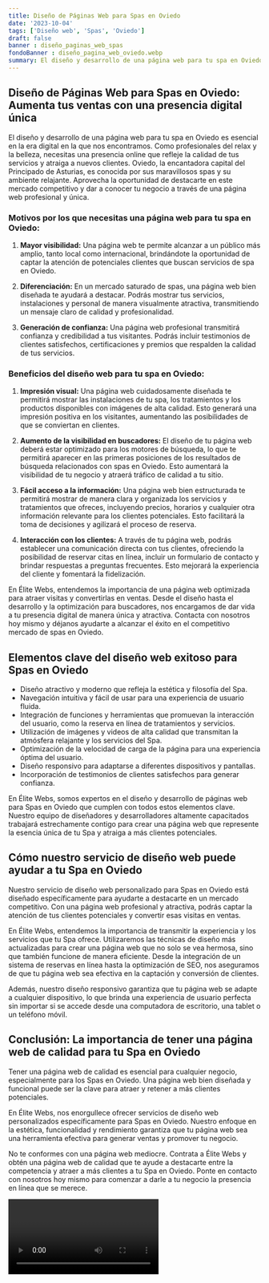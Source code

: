 ```yaml
---
title: Diseño de Páginas Web para Spas en Oviedo
date: '2023-10-04'
tags: ['Diseño web', 'Spas', 'Oviedo']
draft: false
banner : diseño_paginas_web_spas
fondoBanner : diseño_pagina_web_oviedo.webp
summary: El diseño y desarrollo de una página web para tu spa en Oviedo es esencial en la era digital en la que nos encontramos. Como profesionales del relax y la belleza, necesitas una presencia online que refleje la calidad de tus servicios y atraiga a nuevos clientes. Oviedo, la encantadora capital del Principado de Asturias, es conocida por sus maravillosos spas y su ambiente relajante. Aprovecha la oportunidad de destacarte en este mercado competitivo y dar a conocer tu negocio a través de una página web profesional y única.
---
```


## **Diseño de Páginas Web para Spas en Oviedo: Aumenta tus ventas con una presencia digital única**

El diseño y desarrollo de una página web para tu spa en Oviedo es esencial en la era digital en la que nos encontramos. Como profesionales del relax y la belleza, necesitas una presencia online que refleje la calidad de tus servicios y atraiga a nuevos clientes. Oviedo, la encantadora capital del Principado de Asturias, es conocida por sus maravillosos spas y su ambiente relajante. Aprovecha la oportunidad de destacarte en este mercado competitivo y dar a conocer tu negocio a través de una página web profesional y única.

### **Motivos por los que necesitas una página web para tu spa en Oviedo:**

1. **Mayor visibilidad:** Una página web te permite alcanzar a un público más amplio, tanto local como internacional, brindándote la oportunidad de captar la atención de potenciales clientes que buscan servicios de spa en Oviedo.

2. **Diferenciación:** En un mercado saturado de spas, una página web bien diseñada te ayudará a destacar. Podrás mostrar tus servicios, instalaciones y personal de manera visualmente atractiva, transmitiendo un mensaje claro de calidad y profesionalidad.

3. **Generación de confianza:** Una página web profesional transmitirá confianza y credibilidad a tus visitantes. Podrás incluir testimonios de clientes satisfechos, certificaciones y premios que respalden la calidad de tus servicios.

### **Beneficios del diseño web para tu spa en Oviedo:**

1. **Impresión visual:** Una página web cuidadosamente diseñada te permitirá mostrar las instalaciones de tu spa, los tratamientos y los productos disponibles con imágenes de alta calidad. Esto generará una impresión positiva en los visitantes, aumentando las posibilidades de que se conviertan en clientes.

2. **Aumento de la visibilidad en buscadores:** El diseño de tu página web deberá estar optimizado para los motores de búsqueda, lo que te permitirá aparecer en las primeras posiciones de los resultados de búsqueda relacionados con spas en Oviedo. Esto aumentará la visibilidad de tu negocio y atraerá tráfico de calidad a tu sitio.

3. **Fácil acceso a la información:** Una página web bien estructurada te permitirá mostrar de manera clara y organizada los servicios y tratamientos que ofreces, incluyendo precios, horarios y cualquier otra información relevante para los clientes potenciales. Esto facilitará la toma de decisiones y agilizará el proceso de reserva.

4. **Interacción con los clientes:** A través de tu página web, podrás establecer una comunicación directa con tus clientes, ofreciendo la posibilidad de reservar citas en línea, incluir un formulario de contacto y brindar respuestas a preguntas frecuentes. Esto mejorará la experiencia del cliente y fomentará la fidelización.

En Élite Webs, entendemos la importancia de una página web optimizada para atraer visitas y convertirlas en ventas. Desde el diseño hasta el desarrollo y la optimización para buscadores, nos encargamos de dar vida a tu presencia digital de manera única y atractiva. Contacta con nosotros hoy mismo y déjanos ayudarte a alcanzar el éxito en el competitivo mercado de spas en Oviedo.

<GifSeo />

<Cta />

## Elementos clave del diseño web exitoso para Spas en Oviedo

- Diseño atractivo y moderno que refleja la estética y filosofía del Spa.
- Navegación intuitiva y fácil de usar para una experiencia de usuario fluida.
- Integración de funciones y herramientas que promuevan la interacción del usuario, como la reserva en línea de tratamientos y servicios.
- Utilización de imágenes y videos de alta calidad que transmitan la atmósfera relajante y los servicios del Spa.
- Optimización de la velocidad de carga de la página para una experiencia óptima del usuario.
- Diseño responsivo para adaptarse a diferentes dispositivos y pantallas.
- Incorporación de testimonios de clientes satisfechos para generar confianza.

En Élite Webs, somos expertos en el diseño y desarrollo de páginas web para Spas en Oviedo que cumplen con todos estos elementos clave. Nuestro equipo de diseñadores y desarrolladores altamente capacitados trabajará estrechamente contigo para crear una página web que represente la esencia única de tu Spa y atraiga a más clientes potenciales.

## Cómo nuestro servicio de diseño web puede ayudar a tu Spa en Oviedo

Nuestro servicio de diseño web personalizado para Spas en Oviedo está diseñado específicamente para ayudarte a destacarte en un mercado competitivo. Con una página web profesional y atractiva, podrás captar la atención de tus clientes potenciales y convertir esas visitas en ventas.

En Élite Webs, entendemos la importancia de transmitir la experiencia y los servicios que tu Spa ofrece. Utilizaremos las técnicas de diseño más actualizadas para crear una página web que no solo se vea hermosa, sino que también funcione de manera eficiente. Desde la integración de un sistema de reservas en línea hasta la optimización de SEO, nos aseguramos de que tu página web sea efectiva en la captación y conversión de clientes.

Además, nuestro diseño responsivo garantiza que tu página web se adapte a cualquier dispositivo, lo que brinda una experiencia de usuario perfecta sin importar si se accede desde una computadora de escritorio, una tablet o un teléfono móvil.

## Conclusión: La importancia de tener una página web de calidad para tu Spa en Oviedo

Tener una página web de calidad es esencial para cualquier negocio, especialmente para los Spas en Oviedo. Una página web bien diseñada y funcional puede ser la clave para atraer y retener a más clientes potenciales.

En Élite Webs, nos enorgullece ofrecer servicios de diseño web personalizados específicamente para Spas en Oviedo. Nuestro enfoque en la estética, funcionalidad y rendimiento garantiza que tu página web sea una herramienta efectiva para generar ventas y promover tu negocio.

No te conformes con una página web mediocre. Contrata a Élite Webs y obtén una página web de calidad que te ayude a destacarte entre la competencia y atraer a más clientes a tu Spa en Oviedo. Ponte en contacto con nosotros hoy mismo para comenzar a darle a tu negocio la presencia en línea que se merece.

<Video />

<CtaBot job='Spas' city='Oviedo'/>

<Gmaps query='Oviedo+españa+maps' />
